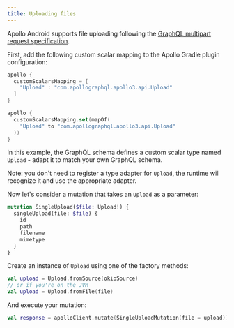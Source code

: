 ```yaml
---
title: Uploading files
---
```


Apollo Android supports file uploading following
the [GraphQL multipart request specification](https://github.com/jaydenseric/graphql-multipart-request-spec).

First, add the following custom scalar mapping to the Apollo Gradle plugin configuration:

<MultiCodeBlock>

```groovy:title=build.gradle
apollo {
  customScalarsMapping = [
    "Upload" : "com.apollographql.apollo3.api.Upload"
  ]
}
```

```kotlin:title=build.gradle.kts
apollo {
  customScalarsMapping.set(mapOf(
    "Upload" to "com.apollographql.apollo3.api.Upload"
  ))
}
```
</MultiCodeBlock>

In this example, the GraphQL schema defines a custom scalar type named `Upload` - adapt it to match your own GraphQL
schema.

Note: you don't need to register a type adapter for `Upload`, the runtime will recognize it and use the appropriate
adapter.

Now let's consider a mutation that takes an `Upload` as a parameter:

```graphql
mutation SingleUpload($file: Upload!) {
  singleUpload(file: $file) {
    id
    path
    filename
    mimetype
  }
}
```

Create an instance of `Upload` using one of the factory methods:

```kotlin
val upload = Upload.fromSource(okioSource)
// or if you're on the JVM
val upload = Upload.fromFile(file)
```

And execute your mutation:

```kotlin
val response = apolloClient.mutate(SingleUploadMutation(file = upload)).execute()
```
